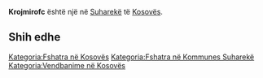{{Fshat në 
 | Emri                = Krojmirofc
 | EmriAlt                = 
 | NAME_SHORT_FORM=      
 | NAME_GENERIC=      
 | NAME_SORT_NAME_RO=      KROJMIROFC
 | FULL_NAME_RO = Krojmirofc
 | FULL_NAME_ND_RO=Krojmirofc
 | SORT_NAME_RG=KROJMIROFC
 | FULL_NAME_RG=Krojmirofc
 | FULL_NAME_ND_RG=Krojmirofc
 | SRP_NAME_SHORT_FORM=      
 | SRP_NAME_GENERIC=      
 | SRP_NAME_SORT_NAME_RO=      
 | SRP_FULL_NAME_RO = 
 | SRP_FULL_NAME_ND_RO=
 | SRP_SORT_NAME_RG=
 | SRP_FULL_NAME_RG=
 | SRP_FULL_NAME_ND_RG=
 | Emri (Rasa dhanore) = 
 | Figura              = 
 | Shteti              = Kosovo
 | Komuna              = Suharekë
 | Kodi postar         = 
 | Sipërfaqja          = 

 | Popullsia           = 

 | Regj. i popullsisë  = 
 | Dend. e popullsisë  = 
 | Faqja zyrtare       = 
 <!--- Koordinatat ----> 
 | Gjerësia            = 42.725
 | Gjatësia            = 20.928056
 | Lartësia            = 
}}
'''Krojmirofc''' është një [[]] në [[Suharekë]] të [[Kosovës]].

<!-- == Gjeografia == -->
<!-- == Historia == -->
<!-- == Demografia == -->
== Shih edhe ==
{{Komuna Suharekë}}
{{Kosovo-Administrata-Cung}}

[[Kategoria:Fshatra në Kosovës]]
[[Kategoria:Fshatra në Kommunes Suharekë]]
[[Kategoria:Vendbanime në Kosovës]]